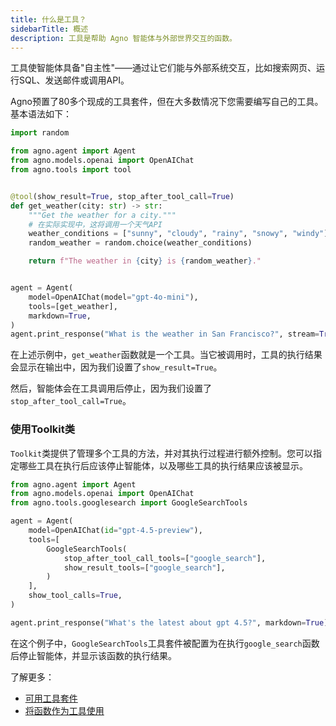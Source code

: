 ```yaml
---
title: 什么是工具？
sidebarTitle: 概述
description: 工具是帮助 Agno 智能体与外部世界交互的函数。
---
```

工具使智能体具备"自主性"——通过让它们能与外部系统交互，比如搜索网页、运行SQL、发送邮件或调用API。

Agno预置了80多个现成的工具套件，但在大多数情况下您需要编写自己的工具。基本语法如下：

```python
import random

from agno.agent import Agent
from agno.models.openai import OpenAIChat
from agno.tools import tool


@tool(show_result=True, stop_after_tool_call=True)
def get_weather(city: str) -> str:
    """Get the weather for a city."""
    # 在实际实现中，这将调用一个天气API
    weather_conditions = ["sunny", "cloudy", "rainy", "snowy", "windy"]
    random_weather = random.choice(weather_conditions)

    return f"The weather in {city} is {random_weather}."


agent = Agent(
    model=OpenAIChat(model="gpt-4o-mini"),
    tools=[get_weather],
    markdown=True,
)
agent.print_response("What is the weather in San Francisco?", stream=True)
```

<Tip>

在上述示例中，`get_weather`函数就是一个工具。当它被调用时，工具的执行结果会显示在输出中，因为我们设置了`show_result=True`。

然后，智能体会在工具调用后停止，因为我们设置了`stop_after_tool_call=True`。

</Tip>

### 使用Toolkit类

`Toolkit`类提供了管理多个工具的方法，并对其执行过程进行额外控制。您可以指定哪些工具在执行后应该停止智能体，以及哪些工具的执行结果应该被显示。

```python
from agno.agent import Agent
from agno.models.openai import OpenAIChat
from agno.tools.googlesearch import GoogleSearchTools

agent = Agent(
    model=OpenAIChat(id="gpt-4.5-preview"),
    tools=[
        GoogleSearchTools(
            stop_after_tool_call_tools=["google_search"],
            show_result_tools=["google_search"],
        )
    ],
    show_tool_calls=True,
)

agent.print_response("What's the latest about gpt 4.5?", markdown=True)
```

在这个例子中，`GoogleSearchTools`工具套件被配置为在执行`google_search`函数后停止智能体，并显示该函数的执行结果。

了解更多：
- [可用工具套件](/tools/toolkits)
- [将函数作为工具使用](/tools/tool-decorator)
